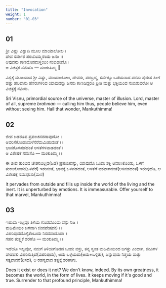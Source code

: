 ```yaml
---
title: "Invocation"
weight: 1
number: "01-03"
---
```


## 01

ಶ್ರೀ ವಿಷ್ಣು ವಿಶ್ವಾದಿ ಮೂಲ ಮಾಯಾಲೋಲ ।  
ದೇವ ಸರ್ವೇಶ ಪರಬೊಮ್ಮನೆಂದು ಜನಂ ।।  
ಆವುದನು ಕಾಣದೊಡಮಳ್ತಿಯಿಂ ನಂಬಿಹುದೊ ।  
ಆ ವಿಚಿತ್ರಕೆ ನಮೆಸೊ — ಮಂಕುತಿಮ್ಮ ||

ವಿಶ್ವಕ್ಕೆ ಮೂಲವಾದ ಶ್ರೀ ವಿಷ್ಣು, ಮಾಯಾಲೋಲ, ದೇವರು, ಪರಬ್ರಹ್ಮ, ಸರ್ವಕ್ಕೂ ಒಡೆಯನಾದ ಪರಮ ಪುರುಷ ಹೀಗೆ ಹತ್ತು ಹಲವಾರು ಹೆಸರುಗಳಿಂದ ಯಾವುದನ್ನು ಜನರು ಕಾಣದಿದ್ದರೂ ಪ್ರೀತಿ ಮತ್ತು ಭಕ್ತಿಯಿಂದ ನಂಬಿರುವರೋ ಆ ವಿಚಿತ್ರಕ್ಕೆ ನಮಿಸು.

Sri Visnu, primordial source of the universe, master of illusion. Lord, master of all, supreme _brahman_ — calling him thus, people believe him, even without seeing him. Hail that wonder, Mankuthimma!

## 02

ಜೀವ ಜಡರೂಪ ಪ್ರಪಂಚವನದಾವುದೋ ।  
ಆವರಿಸೆಕೊಂಡುಮಳೆನೆರೆದುಮಿಹುದಂತೆ ।।  
ಭಾವಕೊಳಪಡದಂತೆ ಅಳತೆಗಳವಾಡದಂತೆ ।  
ಆ ವಿಶೇಷಕೆ ನಮೆಸೊ — ಮಂಕುತಿಮ್ಮ ।।

ಈ ಜೀವ ತುಂಬಿದ ಚೇತನವಿಲ್ಲದ(ಜಡ) ಪ್ರಪಂಚವನ್ನು, ಯಾವುದೊ ಒಂದು ಶಕ್ತಿ ಆವರಿಸಿಕೊಂಡು, ಒಳಗೆ ತುಂಬಿಕೊಂಡು(ಒಳನೆರೆ) ಇರುವಂತೆ, ಭಾವಕ್ಕೆ ಒಳಪಡದಂತೆ, ಅಳತೆಗೆ ವಶವಾಗದಂತೆ(ಅಳವಡದಂತೆ) ಇರುವುದೊ, ಆ ವಿಶೇಷಕ್ಕೆ ನಮಸ್ಕರಿಸು(ಮಣಿ)

It pervades from outside and fills up inside the world of the living and the inert. It is unperturbed by emotions. It is immeasurable. Offer yourself to that marvel, Mankuthimma!

## 03

ಇಹುದು ಇಲ್ಲವೊ ತಿಳಿಯ ಗೊಡದೊಂದು ವಸ್ತು ನಿಜ ।  
ಮಹಿಮೆಯಿಂ ಜಗವಾಗಿ ಜೀವವೇಷದಲಿ ।।  
ವಿಹರಿಪುದದೊಳ್ಳಿತೆಂಬುದು ನಿಸದವಾದೊಡಾ ।  
ಗಹನ ತುತ್ತ್ವಕೆ ಶರಣೊ — ಮಂಕುತಿಮ್ಮ ।।

ಇದೆಯೊ ಇಲ್ಲವೋ, ನಮಗೆ ತಿಳಿಯಗೊಡದ ಒಂದು ವಸ್ತು, ತನ್ನ ಸ್ವಂತ ಮಹಿಮೆಯಿಂದ ಜಗತ್ತು ಎಂದಾಗಿ, ಜೀವಿಗಳ ವೇಷದಲಿ ವಿಹರಿಸುತ್ತಿದೆ(ವಿಹರಿಪುದು),
ಅದು ಒಳ್ಳೆಯದು(ಅದು+ಒಳ್ಳಿತು), ಎನ್ನುವುದು ನಿಶ್ಚಯ ಮತ್ತು ಸತ್ಯವಾದರೆ(ನಿಸದ), ಆ ರಹಸ್ಯವಾದ ತತ್ವಕ್ಕೆ ಶರಣಾಗು.

Does it exist or does it not? We don't know, indeed. By its own greatness, it becomes the world, in the form of lives. It keeps moving if it's good and true. Surrender to that profound principle, Mankuthimma!
